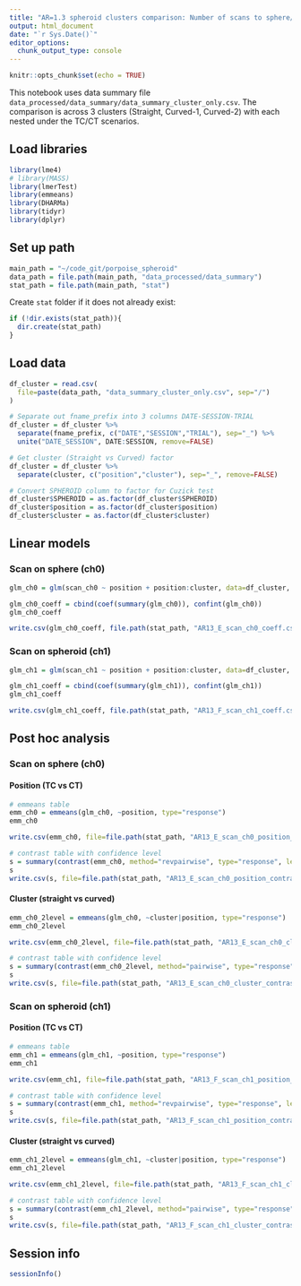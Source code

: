 ```yaml
---
title: "AR=1.3 spheroid clusters comparison: Number of scans to sphere/spheroid"
output: html_document
date: "`r Sys.Date()`"
editor_options:
  chunk_output_type: console
---
```


```r
knitr::opts_chunk$set(echo = TRUE)
```

This notebook uses data summary file `data_processed/data_summary/data_summary_cluster_only.csv`. The comparison is across 3 clusters (Straight, Curved-1, Curved-2) with each nested under the TC/CT scenarios.


## Load libraries
```r
library(lme4)
# library(MASS)
library(lmerTest)
library(emmeans)
library(DHARMa)
library(tidyr)
library(dplyr)
```


## Set up path
```r
main_path = "~/code_git/porpoise_spheroid"
data_path = file.path(main_path, "data_processed/data_summary")
stat_path = file.path(main_path, "stat")
```

Create `stat` folder if it does not already exist:
```r
if (!dir.exists(stat_path)){
  dir.create(stat_path)
}
```


## Load data
```r
df_cluster = read.csv(
  file=paste(data_path, "data_summary_cluster_only.csv", sep="/")
)

# Separate out fname_prefix into 3 columns DATE-SESSION-TRIAL
df_cluster = df_cluster %>%
  separate(fname_prefix, c("DATE","SESSION","TRIAL"), sep="_") %>%
  unite("DATE_SESSION", DATE:SESSION, remove=FALSE)

# Get cluster (Straight vs Curved) factor
df_cluster = df_cluster %>%
  separate(cluster, c("position","cluster"), sep="_", remove=FALSE)

# Convert SPHEROID column to factor for Cuzick test
df_cluster$SPHEROID = as.factor(df_cluster$SPHEROID)
df_cluster$position = as.factor(df_cluster$position)
df_cluster$cluster = as.factor(df_cluster$cluster)
```

## Linear models

### Scan on sphere (ch0)
```r
glm_ch0 = glm(scan_ch0 ~ position + position:cluster, data=df_cluster, family=Gamma(link="log"))

glm_ch0_coeff = cbind(coef(summary(glm_ch0)), confint(glm_ch0))
glm_ch0_coeff

write.csv(glm_ch0_coeff, file.path(stat_path, "AR13_E_scan_ch0_coeff.csv"))
```

### Scan on spheroid (ch1)
```r
glm_ch1 = glm(scan_ch1 ~ position + position:cluster, data=df_cluster, family=Gamma(link="log"))

glm_ch1_coeff = cbind(coef(summary(glm_ch1)), confint(glm_ch1))
glm_ch1_coeff

write.csv(glm_ch1_coeff, file.path(stat_path, "AR13_F_scan_ch1_coeff.csv"))
```




## Post hoc analysis

### Scan on sphere (ch0)

#### Position (TC vs CT)
```r
# emmeans table
emm_ch0 = emmeans(glm_ch0, ~position, type="response")
emm_ch0

write.csv(emm_ch0, file=file.path(stat_path, "AR13_E_scan_ch0_position_emmeans.csv"), row.names=FALSE)
```

```r
# contrast table with confidence level
s = summary(contrast(emm_ch0, method="revpairwise", type="response", level=0.95), infer=TRUE)
s
write.csv(s, file=file.path(stat_path, "AR13_E_scan_ch0_position_contrast.csv"), row.names=FALSE)
```

#### Cluster (straight vs curved)
```r
emm_ch0_2level = emmeans(glm_ch0, ~cluster|position, type="response")
emm_ch0_2level

write.csv(emm_ch0_2level, file=file.path(stat_path, "AR13_E_scan_ch0_cluster_emmeans.csv"), row.names=FALSE)
```

```r
# contrast table with confidence level
s = summary(contrast(emm_ch0_2level, method="pairwise", type="response", level=0.95), infer=TRUE)
s
write.csv(s, file=file.path(stat_path, "AR13_E_scan_ch0_cluster_contrast.csv"), row.names=FALSE)
```


### Scan on spheroid (ch1)

#### Position (TC vs CT)
```r
# emmeans table
emm_ch1 = emmeans(glm_ch1, ~position, type="response")
emm_ch1

write.csv(emm_ch1, file=file.path(stat_path, "AR13_F_scan_ch1_position_emmeans.csv"), row.names=FALSE)
```

```r
# contrast table with confidence level
s = summary(contrast(emm_ch1, method="revpairwise", type="response", level=0.95), infer=TRUE)
s
write.csv(s, file=file.path(stat_path, "AR13_F_scan_ch1_position_contrast.csv"), row.names=FALSE)
```

#### Cluster (straight vs curved)
```r
emm_ch1_2level = emmeans(glm_ch1, ~cluster|position, type="response")
emm_ch1_2level

write.csv(emm_ch1_2level, file=file.path(stat_path, "AR13_F_scan_ch1_cluster_emmeans.csv"), row.names=FALSE)
```

```r
# contrast table with confidence level
s = summary(contrast(emm_ch1_2level, method="pairwise", type="response", level=0.95), infer=TRUE)
s
write.csv(s, file=file.path(stat_path, "AR13_F_scan_ch1_cluster_contrast.csv"), row.names=FALSE)
```



## Session info
```r
sessionInfo()
```
